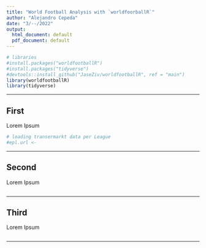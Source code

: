 ```yaml
---
title: "World Football Analysis with `worldfoorballR`"
author: "Alejandro Cepeda"
date: "3/--/2022"
output:
  html_document: default
  pdf_document: default
---
```


```r
# libraries
#install.packages("worldfootballR")
#install.packages("tidyverse")
#devtools::install_github("JaseZiv/worldfootballR", ref = "main")
library(worldfootballR)
library(tidyverse)

```

------------------------------------------------------------------------

## First

Lorem Ipsum

```r
# loading transermarkt data per League
#epl.url <- 

```

------------------------------------------------------------------------

## Second

Lorem Ipsum

```r

```

------------------------------------------------------------------------

## Third

Lorem Ipsum

```r

```

------------------------------------------------------------------------

